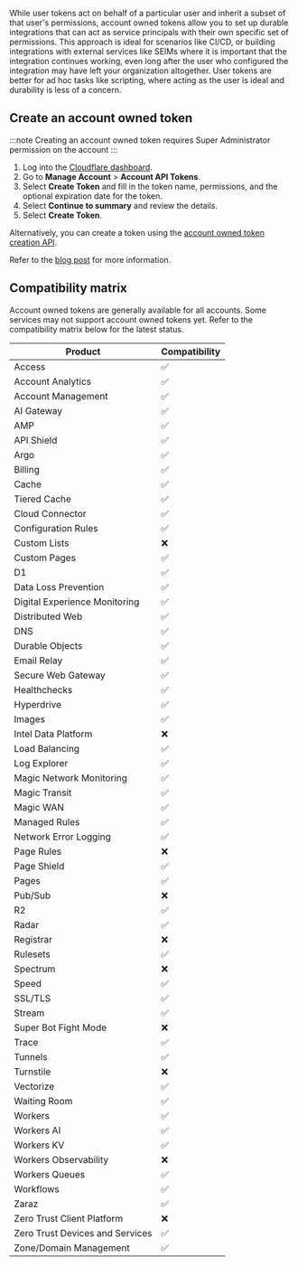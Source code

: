 While user tokens act on behalf of a particular user and inherit a subset of that user's permissions, account owned tokens allow you to set up durable integrations that can act as service principals with their own specific set of permissions. This approach is ideal for scenarios like CI/CD, or building integrations with external services like SEIMs where it is important that the integration continues working, even long after the user who configured the integration may have left your organization altogether. User tokens are better for ad hoc tasks like scripting, where acting as the user is ideal and durability is less of a concern.

## Create an account owned token

:::note
Creating an account owned token requires Super Administrator permission on the account
:::

1. Log into the [Cloudflare dashboard](https://dash.cloudflare.com).
2. Go to **Manage Account** > **Account API Tokens**.
3. Select **Create Token** and fill in the token name, permissions, and the optional expiration date for the token.
4. Select **Continue to summary** and review the details.
5. Select **Create Token**.

Alternatively, you can create a token using the [account owned token creation API](/api/resources/accounts/subresources/tokens/methods/create/).

Refer to the [blog post](https://blog.cloudflare.com/account-owned-tokens-automated-actions-zaraz/) for more information.

## Compatibility matrix

Account owned tokens are generally available for all accounts. Some services may not support account owned tokens yet. Refer to the compatibility matrix below for the latest status.

| Product                         | Compatibility |
| ------------------------------- | ------------- |
| Access                          | ✅            |
| Account Analytics               | ✅            |
| Account Management              | ✅            |
| AI Gateway                      | ✅            |
| AMP                             | ✅            |
| API Shield                      | ✅            |
| Argo                            | ✅            |
| Billing                         | ✅            |
| Cache                           | ✅            |
| Tiered Cache                    | ✅            |
| Cloud Connector                 | ✅            |
| Configuration Rules             | ✅            |
| Custom Lists                    | ❌            |
| Custom Pages                    | ✅            |
| D1                              | ✅            |
| Data Loss Prevention            | ✅            |
| Digital Experience Monitoring   | ✅            |
| Distributed Web                 | ✅            |
| DNS                             | ✅            |
| Durable Objects                 | ✅            |
| Email Relay                     | ✅            |
| Secure Web Gateway              | ✅            |
| Healthchecks                    | ✅            |
| Hyperdrive                      | ✅            |
| Images                          | ✅            |
| Intel Data Platform             | ❌            |
| Load Balancing                  | ✅            |
| Log Explorer                    | ✅            |
| Magic Network Monitoring        | ✅            |
| Magic Transit                   | ✅            |
| Magic WAN                       | ✅            |
| Managed Rules                   | ✅            |
| Network Error Logging           | ✅            |
| Page Rules                      | ❌            |
| Page Shield                     | ✅            |
| Pages                           | ✅            |
| Pub/Sub                         | ❌            |
| R2                              | ✅            |
| Radar                           | ✅            |
| Registrar                       | ❌            |
| Rulesets                        | ✅            |
| Spectrum                        | ❌            |
| Speed                           | ✅            |
| SSL/TLS                         | ✅            |
| Stream                          | ✅            |
| Super Bot Fight Mode            | ❌            |
| Trace                           | ✅            |
| Tunnels                         | ✅            |
| Turnstile                       | ❌            |
| Vectorize                       | ✅            |
| Waiting Room                    | ✅            |
| Workers                         | ✅            |
| Workers AI                      | ✅            |
| Workers KV                      | ✅            |
| Workers Observability           | ❌            |
| Workers Queues                  | ✅            |
| Workflows                       | ✅            |
| Zaraz                           | ✅            |
| Zero Trust Client Platform      | ❌            |
| Zero Trust Devices and Services | ✅            |
| Zone/Domain Management          | ✅            |
